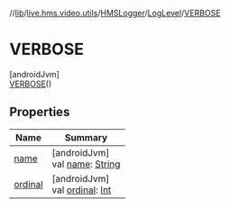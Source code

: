 //[lib](/api-reference/android/v2/home/content)/[live.hms.video.utils](../../../index)/[HMSLogger](../../index)/[LogLevel](../index)/[VERBOSE](index)

# VERBOSE

[androidJvm]\
[VERBOSE](index)()

## Properties

| Name               | Summary                                                                                                              |
| ------------------ | -------------------------------------------------------------------------------------------------------------------- |
| [name](name)       | [androidJvm]<br />val [name](name): [String](https://kotlinlang.org/api/latest/jvm/stdlib/kotlin/-string/index.html) |
| [ordinal](ordinal) | [androidJvm]<br />val [ordinal](ordinal): [Int](https://kotlinlang.org/api/latest/jvm/stdlib/kotlin/-int/index.html) |
